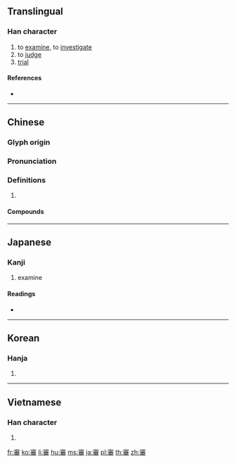 {{character info/new}}
{{also|审}}
==Translingual==

===Han character===
{{Han char|rn=40|rad=宀|as=12|sn=15|four=30609|canj=JHDW|ids=⿱宀番}}

# to [[examine]], to [[investigate]]
# to [[judge]]
# [[trial]]

====References====
* {{Han ref|kx=0291.220|dkj=07316|dj=0577.210|hdz=20954.050|uh=5BE9|ud=23529|bh=BC66|bd=48230}}

----

==Chinese==
{{zh-forms|s=审}}

===Glyph origin===
{{Han etym}}

===Pronunciation===
{{zh-pron
|m=shěn
|c=sam2
|h=pfs=
|md=
|mn=sím
|w=
|mc=y
|oc=y
|cat=
}}

===Definitions===
{{zh-hanzi}}

# {{rfdef|lang=zh}}

====Compounds====
{{zh-der|審定|審察|審判}}

----

==Japanese==

===Kanji===
{{ja-kanji|grade=c|rs=宀12}}

# examine

====Readings====
* {{ja-readings|on=[[しん]] (shin)|kun=[[つまびらか]] (tsumabiraka)}}

----

==Korean==

===Hanja===
{{ko-hanja|hangeul=심|rv=sim|mr=sim}}

# {{defn|lang=ko|sort=宀12}}

----

==Vietnamese==

===Han character===
{{vi-hantu|[[thẩm]], [[săm]], [[sẩm]], [[thắm]], [[thẳm]], [[thấm]], [[thủm]], [[thẫm]]|rs=宀12}}

# {{defn|lang=vi|sort=宀12}}

[[fr:審]]
[[ko:審]]
[[li:審]]
[[hu:審]]
[[ms:審]]
[[ja:審]]
[[pl:審]]
[[th:審]]
[[zh:審]]